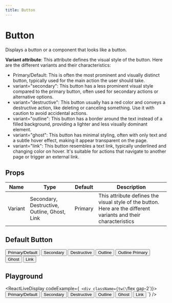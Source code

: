 ```yaml
---
title: Button
---
```


# Button

Displays a button or a component that looks like a button.

**Variant attribute**: This attribute defines the visual style of the button. Here are the different variants and their characteristics:

- Primary/Default: This is often the most prominent and visually distinct button, typically used for the main action the user should take.
- variant="secondary": This button has a less prominent visual style compared to the primary button, often used for secondary actions or alternative options.
- variant="destructive": This button usually has a red color and conveys a destructive action, like deleting or canceling something. Use it with caution to avoid accidental actions.
- variant="outline": This button has a border around the text instead of a filled background, providing a lighter and less visually dominant element.
- variant="ghost": This button has minimal styling, often with only text and a subtle hover effect, making it appear transparent on the page.
- variant="link": This button resembles a text link, typically underlined and changing color on hover. It's suitable for actions that navigate to another page or trigger an external link.

## Props

| Name    | Type                                         | Default | Description                                                                                                      |
| ------- | -------------------------------------------- | ------- | ---------------------------------------------------------------------------------------------------------------- |
| Variant | Secondary, Destructive, Outline, Ghost, Link | Primary | This attribute defines the visual style of the button. Here are the different variants and their characteristics |

## Default Button

<div className="flex gap-2">
  <Button> Primary/Default </Button>
  <Button variant="secondary"> Secondary </Button>
  <Button variant="destructive"> Destructive </Button>
  <Button variant="outline"> Outline </Button>
  <Button variant="outline" className="text-primary"> Outline Primary</Button>
  <Button variant="ghost"> Ghost </Button>
  <Button variant="link"> Link </Button>
</div>


## Playground

<ReactLiveDisplay
  codeExample={`
          <div className={tw(\`flex gap-2\`)}>
            <Button> Primary/Default </Button>
            <Button variant="secondary"> Secondary </Button>
            <Button variant="destructive"> Destructive </Button>
            <Button variant="outline"> Outline </Button>
            <Button variant="ghost"> Ghost </Button>
            <Button variant="link"> Link </Button>
          </div>`}
/>
